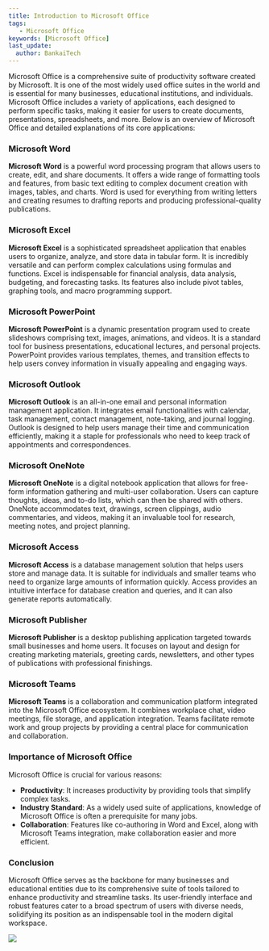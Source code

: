 ---
title: Introduction to Microsoft Office
tags:
   - Microsoft Office
keywords: [Microsoft Office]
last_update:
  author: BankaiTech
---

Microsoft Office is a comprehensive suite of productivity software created by Microsoft. It is one of the most widely used office suites in the world and is essential for many businesses, educational institutions, and individuals. Microsoft Office includes a variety of applications, each designed to perform specific tasks, making it easier for users to create documents, presentations, spreadsheets, and more. Below is an overview of Microsoft Office and detailed explanations of its core applications:

### Microsoft Word
**Microsoft Word** is a powerful word processing program that allows users to create, edit, and share documents. It offers a wide range of formatting tools and features, from basic text editing to complex document creation with images, tables, and charts. Word is used for everything from writing letters and creating resumes to drafting reports and producing professional-quality publications.

### Microsoft Excel
**Microsoft Excel** is a sophisticated spreadsheet application that enables users to organize, analyze, and store data in tabular form. It is incredibly versatile and can perform complex calculations using formulas and functions. Excel is indispensable for financial analysis, data analysis, budgeting, and forecasting tasks. Its features also include pivot tables, graphing tools, and macro programming support.

### Microsoft PowerPoint
**Microsoft PowerPoint** is a dynamic presentation program used to create slideshows comprising text, images, animations, and videos. It is a standard tool for business presentations, educational lectures, and personal projects. PowerPoint provides various templates, themes, and transition effects to help users convey information in visually appealing and engaging ways.

### Microsoft Outlook
**Microsoft Outlook** is an all-in-one email and personal information management application. It integrates email functionalities with calendar, task management, contact management, note-taking, and journal logging. Outlook is designed to help users manage their time and communication efficiently, making it a staple for professionals who need to keep track of appointments and correspondences.

### Microsoft OneNote
**Microsoft OneNote** is a digital notebook application that allows for free-form information gathering and multi-user collaboration. Users can capture thoughts, ideas, and to-do lists, which can then be shared with others. OneNote accommodates text, drawings, screen clippings, audio commentaries, and videos, making it an invaluable tool for research, meeting notes, and project planning.

### Microsoft Access
**Microsoft Access** is a database management solution that helps users store and manage data. It is suitable for individuals and smaller teams who need to organize large amounts of information quickly. Access provides an intuitive interface for database creation and queries, and it can also generate reports automatically.

### Microsoft Publisher
**Microsoft Publisher** is a desktop publishing application targeted towards small businesses and home users. It focuses on layout and design for creating marketing materials, greeting cards, newsletters, and other types of publications with professional finishings.

### Microsoft Teams
**Microsoft Teams** is a collaboration and communication platform integrated into the Microsoft Office ecosystem. It combines workplace chat, video meetings, file storage, and application integration. Teams facilitate remote work and group projects by providing a central place for communication and collaboration.

### Importance of Microsoft Office
Microsoft Office is crucial for various reasons:
- **Productivity**: It increases productivity by providing tools that simplify complex tasks.
- **Industry Standard**: As a widely used suite of applications, knowledge of Microsoft Office is often a prerequisite for many jobs.
- **Collaboration**: Features like co-authoring in Word and Excel, along with Microsoft Teams integration, make collaboration easier and more efficient.

### Conclusion
Microsoft Office serves as the backbone for many businesses and educational entities due to its comprehensive suite of tools tailored to enhance productivity and streamline tasks. Its user-friendly interface and robust features cater to a broad spectrum of users with diverse needs, solidifying its position as an indispensable tool in the modern digital workspace.

<a href="https://www.buymeacoffee.com/BankaiTech"><img src="https://img.buymeacoffee.com/button-api/?text=Buy me a beer&emoji=🍺&slug=BankaiTech&button_colour=FFDD00&font_colour=000000&font_family=Cookie&outline_colour=000000&coffee_colour=ffffff" /></a>
